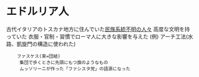 = エドルリア人 =

古代イタリアのトスカナ地方に住んでいた[[民族系統不明の人々]]
高度な文明を持っていた
衣服・官制・習慣でローマ人に大きな影響を与えた
(例) アーチ工法(水路、凱旋門の構造に使われた)
     ファスケス(束=団結)
      集団で歩くときに先頭にもつ旗のようなもの
      ムッソリーニが作った「ファシスタ党」の語源になった
